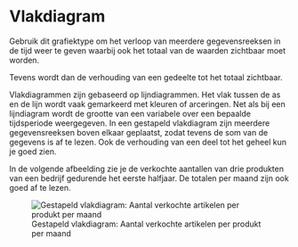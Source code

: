 # Vlakdiagram {#charttype_area}

Gebruik dit grafiektype om het verloop van meerdere gegevensreeksen in de tijd weer te geven waarbij ook het totaal van de waarden zichtbaar moet worden.

Tevens wordt dan de verhouding van een gedeelte tot het totaal zichtbaar.

Vlakdiagrammen zijn gebaseerd op lijndiagrammen. Het vlak tussen de as en de lijn wordt vaak gemarkeerd met kleuren of arceringen. Net als bij een lijndiagram wordt de grootte van een variabele over een bepaalde tijdsperiode weergegeven. In een gestapeld vlakdiagram zijn meerdere gegevensreeksen boven elkaar geplaatst, zodat tevens de som van de gegevens is af te lezen. Ook de verhouding van een deel tot het geheel kun je goed zien.

In de volgende afbeelding zie je de verkochte aantallen van drie produkten van een bedrijf gedurende het eerste halfjaar. De totalen per maand zijn ook goed af te lezen.

![Gestapeld vlakdiagram: Aantal verkochte artikelen per produkt per maand](images/area_result.png) 

